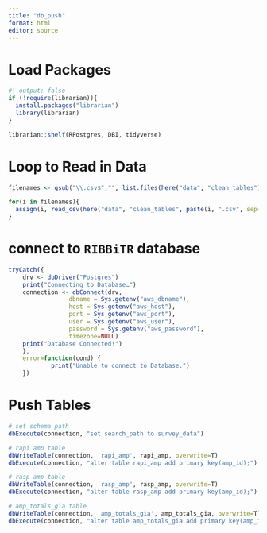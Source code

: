 ```yaml
---
title: "db_push"
format: html
editor: source
---
```


# Load Packages
```r
#| output: false
if (!require(librarian)){
  install.packages("librarian")
  library(librarian)
}

librarian::shelf(RPostgres, DBI, tidyverse)

```

# Loop to Read in Data
```r

filenames <- gsub("\\.csv$","", list.files(here("data", "clean_tables")))

for(i in filenames){
  assign(i, read_csv(here("data", "clean_tables", paste(i, ".csv", sep="")), col_types = cols()))
}


```

# connect to `RIBBiTR` database
```r

tryCatch({
    drv <- dbDriver("Postgres")
    print("Connecting to Database…")
    connection <- dbConnect(drv, 
                 dbname = Sys.getenv("aws_dbname"),
                 host = Sys.getenv("aws_host"), 
                 port = Sys.getenv("aws_port"),
                 user = Sys.getenv("aws_user"), 
                 password = Sys.getenv("aws_password"),
                 timezone=NULL)
    print("Database Connected!")
    },
    error=function(cond) {
            print("Unable to connect to Database.")
    })

```


# Push Tables
```r

# set schema path
dbExecute(connection, "set search_path to survey_data")

# rapi amp table
dbWriteTable(connection, 'rapi_amp', rapi_amp, overwrite=T)
dbExecute(connection, "alter table rapi_amp add primary key(amp_id);")

# rasp amp table
dbWriteTable(connection, 'rasp_amp', rasp_amp, overwrite=T)
dbExecute(connection, "alter table rasp_amp add primary key(amp_id);")

# amp_totals_gia table
dbWriteTable(connection, 'amp_totals_gia', amp_totals_gia, overwrite=T)
dbExecute(connection, "alter table amp_totals_gia add primary key(amp_id);")


```

